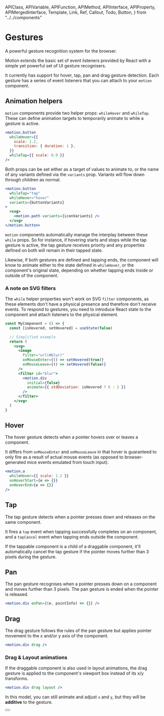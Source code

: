 <!-- 👋 Editing this file? Need help? → https://github.com/framer/api-docs/blob/master/CONTRIBUTING.md -->

  APIClass,
  APIVariable,
  APIFunction,
  APIMethod,
  APIInterface,
  APIProperty,
  APIMergedInterface,
  Template,
  Link,
  Ref,
  Callout,
  Todo,
  Button,
} from "../../components"


# Gestures

<span className="lead">
  A powerful gesture recognition system for the browser.
</span>

<div>

Motion extends the basic set of event listeners provided by React with a simple yet powerful set of UI gesture recognisers.

It currently has support for hover, tap, pan and drag gesture detection. Each gesture has a series of event listeners that you can attach to your `motion` component.

</div>

## Animation helpers

<div>

`motion` components provide two helper props: `whileHover` and `whileTap`. These can define animation targets to temporarily animate to while a gesture is active.

</div>

```jsx
<motion.button
  whileHover={{
    scale: 1.2,
    transition: { duration: 1 },
  }}
  whileTap={{ scale: 0.9 }}
/>
```

<div>

Both props can be set either as a target of values to animate to, or the name of any variants defined via the `variants` prop. Variants will flow down through children as normal.

</div>

```jsx
<motion.button
  whileTap="tap"
  whileHover="hover"
  variants={buttonVariants}
>
  <svg>
    <motion.path variants={iconVariants} />
  </svg>
</motion.button>
```

`motion` components automatically manage the interplay between these `while` props. So for instance, if hovering starts and stops while the tap gesture is active, the tap gesture receives priority and any properties defined on both will remain in their tapped state.

Likewise, if both gestures are defined and tapping ends, the component will know to animate either to the state defined in `whileHover`, or the component's original state, depending on whether tapping ends inside or outside of the component.

### A note on SVG filters

The `while` helper properties won't work on SVG `filter` components, as these elements don't have a physical presence and therefore don't receive events. To respond to gestures, you need to introduce React state to the component and attach listeners to the physical element.

```jsx
const MyComponent = () => {
  const [isHovered, setHovered] = useState(false)

  // Simplified example
  return (
    <svg>
      <image
        filter="url(#blur)"
        onMouseEnter={() => setHovered(true)}
        onMouseLeave={() => setHovered(false)}
      />
      <filter id="blur">
        <motion.div
          initial={false}
          animate={{ stdDeviation: isHovered ? 0 : 2 }}
        />
      </filter>
    </svg>
  )
}
```

## Hover

<div>

The hover gesture detects when a pointer hovers over or leaves a component.

It differs from `onMouseEnter` and `onMouseLeave` in that hover is guaranteed to only fire as a result of actual mouse events (as opposed to browser-generated mice events emulated from touch input).

</div>

```jsx
<motion.a
  whileHover={{ scale: 1.2 }}
  onHoverStart={e => {}}
  onHoverEnd={e => {}}
/>
```

<APIProperty name="HoverHandlers.whileHover" />
<APIMethod name="HoverHandlers.onHoverStart()" />
<APIMethod name="HoverHandlers.onHoverEnd()" />

## Tap

<div>

The tap gesture detects when a pointer presses down and releases on the same component.

It fires a `tap` event when tapping successfully completes on an component, and a `tapCancel` event when tapping ends outside the component.

If the tappable component is a child of a draggable component, it'll automatically cancel the tap gesture if the pointer moves further than 3 pixels during the gesture.

</div>

<APIProperty name="TapHandlers.whileTap" />
<APIMethod name="TapHandlers.onTap()" />
<APIMethod name="TapHandlers.onTapStart()" />
<APIMethod name="TapHandlers.onTapCancel()" />

## Pan

The pan gesture recognises when a pointer presses down on a component and moves further than 3 pixels. The pan gesture is ended when the pointer is released.

```jsx
<motion.div onPan={(e, pointInfo) => {}} />
```

<APIMethod name="PanHandlers.onPan()" />
<APIMethod name="PanHandlers.onPanStart()" />
<APIMethod name="PanHandlers.onPanEnd()" />

## Drag

The drag gesture follows the rules of the pan gesture but applies pointer movement to the x and/or y axis of the component.

```jsx
<motion.div drag />
```

### Drag & Layout animations

If the draggable component is also used in <Link href="/pages/motion/animation/#layout-animations">layout animations</Link>, the drag gesture is applied to the component's viewport box instead of its x/y transforms.

```jsx
<motion.div drag layout />
```

In this model, you can still animate and adjust `x` and `y`, but they will be **additive** to the gesture.

<APIProperty name="DraggableProps.drag" />
<APIProperty name="DraggableProps.dragConstraints" />
<APIProperty name="DraggableProps.dragElastic" />
<APIProperty name="DraggableProps.dragMomentum" />
<APIProperty name="DraggableProps.dragTransition" />
<APIProperty name="DraggableProps.dragPropagation" />
<APIProperty name="DraggableProps.dragControls" />
<div>
<Button
  name="Open example file"
  link="https://framer.com/projects/API-useDragControls--uRarZCGZukBTTqSu15Va-fRvnB?node=lKPPsks8l"
/>
</div>

<APIMethod name="DragHandlers.onDrag()" />
<APIMethod name="DragHandlers.onDragStart()" />
<APIMethod name="DragHandlers.onDragEnd()" />
<APIMethod name="DragHandlers.onDirectionLock()" />
